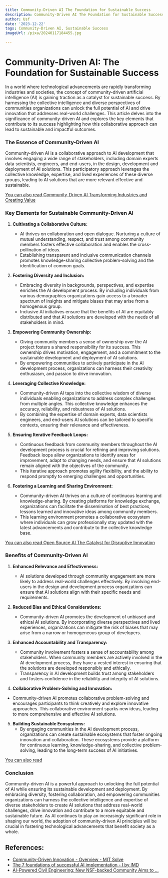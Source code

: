 ```yaml
---
title: Community-Driven AI The Foundation for Sustainable Success
description: Community-Driven AI The Foundation for Sustainable Success
author: Usf
date: '2023-12-22'
tags: Community-Driven AI, Sustainable Success
imageUrl: /pixa/20240117184455.jpg

---
```

# **Community-Driven AI: The Foundation for Sustainable Success**

In a world where technological advancements are rapidly transforming industries and societies, the concept of community-driven artificial intelligence (AI)  is gaining  traction as a catalyst for sustainable success. By harnessing the collective intelligence and diverse  perspectives of communities organizations can unlock the full potential of AI and drive innovation that addresses real-world challenges. This article delves into the significance of community-driven AI and explores the key elements that contribute to its success highlighting how this collaborative approach  can lead to  sustainable and impactful outcomes.

### **The Essence of Community-Driven AI**

Community-driven AI is a collaborative approach to AI development that involves  engaging a wide range of stakeholders, including domain experts data scientists, engineers, and end-users, in the  design, development and deployment of AI  solutions. This participatory approach leverages the collective knowledge, expertise, and  lived experiences of these diverse  groups, leading to AI solutions that are more relevant effective and  sustainable.

[You can also read  Community-Driven AI Transforming Industries and Creating Value](Community-Driven%20AI%20Transforming%20Industries%20and%20Creating%20Value)


### **Key Elements  for Sustainable  Community-Driven AI**

1. **Cultivating a Collaborative Culture:**
   - AI thrives on  collaboration and open dialogue. Nurturing a culture of mutual understanding, respect, and trust among community members  fosters effective collaboration and enables  the cross-pollination of ideas.
   - Establishing transparent and inclusive communication channels promotes knowledge-sharing  collective problem-solving and the identification of  common goals.

2. **Fostering Diversity and Inclusion:**
    - Embracing diversity in  backgrounds,  perspectives, and expertise enriches the AI development process. By including  individuals from various demographics organizations gain access to a broader  spectrum of insights  and mitigate biases that may arise from a homogenous group.
   - Inclusive AI initiatives ensure that the benefits of AI are equitably distributed and that AI solutions are developed with  the needs of  all  stakeholders in mind.

3. **Empowering Community Ownership:**
    - Giving community members a sense of ownership over the AI project fosters  a shared responsibility for its success. This ownership drives motivation, engagement, and a commitment to the sustainable development and deployment of AI solutions.
    - By empowering communities  to actively participate in the AI development process, organizations can harness their  creativity enthusiasm, and passion to drive innovation.

4. **Leveraging Collective Knowledge:**
   - Community-driven AI taps into the collective wisdom of diverse individuals enabling organizations to address complex challenges  from multiple angles.  This collective knowledge enhances the accuracy, reliability, and robustness  of AI solutions.
   - By combining the expertise of  domain experts,  data scientists engineers, and end-users AI solutions can be tailored  to specific contexts,  ensuring their  relevance and  effectiveness.

5. **Ensuring Iterative Feedback  Loops:**
   - Continuous feedback from community members throughout the AI development process is crucial for refining and improving solutions. Feedback loops allow organizations to identify areas for improvement, adapt to changing needs,  and ensure that AI solutions remain aligned with  the objectives of the community.
   - This iterative approach promotes agility flexibility, and the  ability to respond promptly to emerging challenges and opportunities.

6. **Fostering a Learning and Sharing Environment:**
   - Community-driven AI thrives on  a culture of continuous learning and  knowledge-sharing. By creating platforms for knowledge exchange, organizations can facilitate the dissemination of best practices, lessons  learned and  innovative  ideas among community  members.
   - This learning environment promotes a collaborative ecosystem where individuals can grow professionally stay updated with the latest advancements and contribute to the  collective knowledge base.

[You  can also read Open Source AI The Catalyst for Disruptive Innovation](Open%20Source%20AI%20The%20Catalyst%20for%20Disruptive%20Innovation)


### **Benefits of Community-Driven AI**

1. **Enhanced  Relevance and Effectiveness:**
    - AI solutions developed through community engagement  are more likely  to address real-world challenges effectively.  By involving end-users in the design and development process organizations can ensure that AI solutions align with their specific needs  and requirements.

2. **Reduced Bias and  Ethical  Considerations:**
     - Community-driven AI promotes the development of unbiased  and ethical AI solutions. By incorporating diverse perspectives  and lived experiences, organizations can mitigate the risk of biases  that may arise from a  narrow or homogeneous group of developers.

3. **Enhanced Accountability and Transparency:**
   - Community  involvement fosters a sense of accountability among stakeholders.  When community members are actively involved in the AI development  process,  they have  a vested interest in  ensuring that the solutions are developed responsibly  and ethically.
   -  Transparency in AI development builds trust among stakeholders and fosters confidence in the reliability and integrity of AI solutions.

4.  **Collaborative Problem-Solving and Innovation:**
   - Community-driven AI promotes collaborative problem-solving and  encourages participants to think creatively and explore innovative approaches. This collaborative environment sparks  new ideas, leading to more comprehensive and effective AI solutions.

5. **Building Sustainable Ecosystems:**
   - By engaging communities in the AI development process, organizations can create sustainable ecosystems that foster ongoing innovation and collaboration.  These ecosystems provide a platform for continuous learning, knowledge-sharing, and  collective problem-solving, leading to the long-term success of AI initiatives.

[You can also read ]()


### **Conclusion**

Community-driven AI is a powerful approach to unlocking the full potential of AI while ensuring its sustainable  development and deployment. By embracing diversity, fostering collaboration, and empowering  communities organizations  can  harness the collective intelligence and expertise of diverse stakeholders  to create AI solutions that address real-world challenges, drive innovation and contribute to a more equitable and sustainable future. As AI continues to play an increasingly significant role in  shaping our world, the adoption of community-driven AI principles  will be crucial in fostering technological advancements  that benefit society as a  whole.

## References:
- [Community-Driven Innovation - Overview - MIT Solve](https://solve.mit.edu/challenges/community-driven-innovation)
- [The 7 foundations of successful AI implementation - I by IMD](https://www.imd.org/ibyimd/innovation/the-7-foundations-of-successful-ai-implementation/)
- [AI-Powered Civil Engineering: New NSF-backed Community Aims to ...](https://cockrell.utexas.edu/news/archive/9772-new-community-brings-together-experts-in-ai-civil-engineering-cyberinfrastructure)
